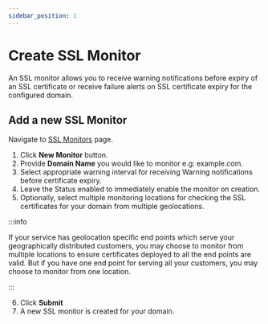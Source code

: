 ```yaml
---
sidebar_position: 1
---
```


# Create SSL Monitor

An SSL monitor allows you to receive warning notifications before expiry of an SSL certificate or receive failure alerts on SSL certificate expiry for the configured domain.

<ReactPlayer controls url='https://www.youtube.com/watch?v=-Lcu8SfkY7A' />


## Add a new SSL Monitor

Navigate to [SSL Monitors](https://app.devraven.io/app/sslMonitors) page.

1. Click **New Monitor** button.
2. Provide **Domain Name** you would like to monitor e.g: example.com.
3. Select appropriate warning interval for receiving Warning notifications before certificate expiry.
4. Leave the Status enabled to immediately enable the monitor on creation.
5. Optionally, select multiple monitoring locations for checking the SSL certificates for your domain from multiple geolocations.

:::info

If your service has geolocation specific end points which serve your geographically distributed customers, you may choose to monitor from multiple locations to ensure certificates deployed to all the end points are valid. But if you have one end point for serving all your customers, you may choose to monitor from one location.

:::

6. Click **Submit**
7. A new SSL monitor is created for your domain.

